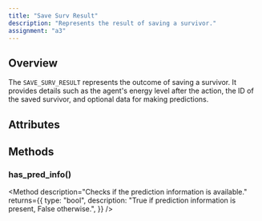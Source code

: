 ```yaml
---
title: "Save Surv Result"
description: "Represents the result of saving a survivor."
assignment: "a3"
---
```


## Overview
The `SAVE_SURV_RESULT` represents the outcome of saving a survivor. It provides
details such as the agent's energy level after the action, the ID of the saved survivor,
and optional data for making predictions.

## Attributes

<Attribute
  name="energy_level"
  type="int"
  description="The energy level of the agent."
/>

<Attribute
  name="surv_saved_id"
  type="int"
  description="The ID of the saved survivor."
/>

<Attribute
  name="image_to_predict"
  type="NDArray[np.float32] | None"
  description="The image to predict. None, if no data available."
/>

<Attribute
  name="all_unique_labels"
  type="NDArray[np.int64] | None"
  description="An array of all unique labels for prediction. None, if no data available."
/>

## Methods

### has_pred_info()

<Method
  description="Checks if the prediction information is available."
  returns={{
    type: "bool",
    description: "True if prediction information is present, False otherwise.",
  }}
/>
